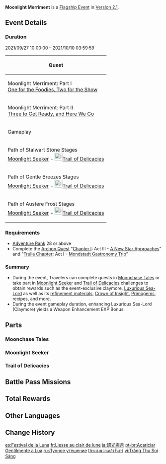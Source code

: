 {{Event Tabs
|subpage1=Moonchase Tales
|subpage2=Moonlight Seeker
|subpage3=Trail of Delicacies
}}
{{Event
|name              = Moonlight Merriment
|image             = Moonlight Merriment.png
|type              = In-Game
|group             = Flagship
|event             = Moonchase Festival
|time_known        = yes
|time_start        = 2021-09-27 10:00:00
|time_end          = 2021-10-11 03:59:59
|link              = https://genshin.hoyoverse.com/en/news/detail/15384
|link2             = https://genshin.hoyoverse.com/en/news/detail/16129
|reward            = Luxurious Sea-Lord
|rewardType        = Weapon
|hatnote           = {{About|the [[Version 2.1]] [[Event]]|general information on the festival itself|Moonchase Festival}}
}}
{{Description|The autumn moon shines bright, and Liyue Harbor is hard at work preparing for the traditional [[Moonchase Festival]]. The preparations for various activities based on the festival's theme are well underway.}}
'''Moonlight Merriment''' is a [[Flagship Event]] in [[Version 2.1]].

==Event Details==
===Duration===
2021/09/27 10:00:00 – 2021/10/10 03:59:59
{|class="article-table"
!colspan=2|Quest
|-
|Moonlight Merriment: Part I<br>[[One for the Foodies, Two for the Show]]
|2021/09/27 10:00:00
|-
|Moonlight Merriment: Part II<br>[[Three to Get Ready, and Here We Go]]
|2021/10/01 04:00:00
|-
!colspan=2|Gameplay
|-
| Path of Stalwart Stone Stages<br>[[Moonlight Merriment/Moonlight Seeker#Path of Stalwart Stone|Moonlight Seeker]] - [[File:Icon Trail of Delicacies.svg|link=|25px]][[Moonlight Merriment/Trail of Delicacies#Path of Stalwart Stone|Trail of Delicacies]]
| 2021/09/27 10:00:00
|-
| Path of Gentle Breezes Stages<br>[[Moonlight Merriment/Moonlight Seeker#Path of Gentle Breezes|Moonlight Seeker]] - [[File:Icon Trail of Delicacies.svg|link=|25px]][[Moonlight Merriment/Trail of Delicacies#Path of Gentle Breezes|Trail of Delicacies]]
| 2021/10/01 04:00:00
|-
| Path of Austere Frost Stages<br>[[Moonlight Merriment/Moonlight Seeker#Path of Austere Frost|Moonlight Seeker]] - [[File:Icon Trail of Delicacies.svg|link=|25px]][[Moonlight Merriment/Trail of Delicacies#Path of Austere Frost|Trail of Delicacies]]
| 2021/10/05 04:00:00
|}

===Requirements===
* [[Adventure Rank]] 28 or above
* Complete the [[Archon Quest]] "[[Chapter I]]: Act III - [[A New Star Approaches]]" and "[[Trulla Chapter]]: Act I - [[Mondstadt Gastronomy Trip]]"

===Summary===
* During the event, Travelers can complete quests in [[Moonchase Tales]] or take part in [[Moonlight Seeker]] and [[Trail of Delicacies]] challenges to obtain rewards such as the event-exclusive claymore, [[Luxurious Sea-Lord]] as well as its [[Emperor's Balsam|refinement materials]], [[Crown of Insight]], [[Primogem]]s, recipes, and more.
* During the event gameplay duration, enhancing Luxurious Sea-Lord (Claymore) yields a Weapon Enhancement EXP Bonus.

==Parts==
===Moonchase Tales===
{{Main|Moonlight Merriment/Moonchase Tales|l1=Moonchase Tales}}

===Moonlight Seeker===
{{Main|Moonlight Merriment/Moonlight Seeker|l1=Moonlight Seeker}}

===Trail of Delicacies===
{{Main|Moonlight Merriment/Trail of Delicacies|l1=Trail of Delicacies}}

==Battle Pass Missions==
{{Battle Pass Missions
|name     = Moonchaser
|mission1 = {{Color|[Event]}} Reach 100% Collection Progress in Liyue during Moonlight Seeker event
|exp1     = 1,500
|mission2 = {{Color|[Event]}} Reach 100% Collection Progress in Mondstadt during Moonlight Seeker event
|exp2     = 1,500
|mission3 = {{Color|[Event]}} Reach 100% Collection Progress in Dragonspine during Moonlight Seeker event
|exp3     = 1,500
}}

==Total Rewards==
{{Event Rewards
|Primogem = 510
|Mora = 700,000
|Hero's Wit = 18
|Mystic Enhancement Ore = 18
|Crown of Insight = 1
|Luxurious Sea-Lord = 1
|Emperor's Balsam = 4
|Recipe: Chili-Mince Cornbread Buns = 1
|Recipe: Oncidium Tofu = 1
|Recipe: Rice Pudding = 1
|Recipe: Braised Meat = 1
|Agnidus Agate Fragment = 2
|Varunada Lazurite Fragment = 2
|Vajrada Amethyst Fragment = 2
|Vayuda Turquoise Fragment = 2
|Shivada Jade Fragment = 2
|Prithiva Topaz Fragment = 2
|Guide to Freedom = 4
|Guide to Resistance = 4
|Guide to Ballad = 4
|Guide to Prosperity = 2
|Guide to Diligence = 2
|Guide to Gold = 2
|Chains of the Dandelion Gladiator = 4
|Debris of Decarabian's City = 4
|Boreal Wolf's Cracked Tooth = 4
|Lustrous Stone from Guyun = 4
|Mist Veiled Mercury Elixir = 4
|Piece of Aerosiderite = 4
|sort = Primogem,Mora,Hero's Wit,Mystic Enhancement Ore,Crown of Insight,Luxurious Sea-Lord,Emperor's Balsam,Recipe: Chili-Mince Cornbread Buns,Recipe: Oncidium Tofu,Recipe: Rice Pudding,Recipe: Braised Meat,Agnidus Agate Fragment,Varunada Lazurite Fragment,Vajrada Amethyst Fragment,Vayuda Turquoise Fragment,Shivada Jade Fragment,Prithiva Topaz Fragment,Guide to Freedom,Guide to Resistance,Guide to Ballad,Guide to Prosperity,Guide to Diligence,Guide to Gold,Chains of the Dandelion Gladiator,Debris of Decarabian's City,Boreal Wolf's Cracked Tooth,Lustrous Stone from Guyun,Mist Veiled Mercury Elixir,Piece of Aerosiderite
}}
{{Event Rewards
|type = Event Items
|Moonchase Charm = 70
|sort = Moonchase Charm
}}

==Other Languages==
{{Other Languages
|en      = Moonlight Merriment
|zhs     = 韶光抚月
|zhs_rm  = Sháoguāng Fǔ Yuè
|zht     = 韶光撫月
|zht_rm  = Sháoguāng Fǔ Yuè
|zh_tl   = Splendid Moments Caress the Moon
|ja      = 韶光撫月
|ja_rm   = Joukou Bugetsu{{Assumed}}
|ja_tl   = Beautiful Spring Scenery Caressed by the Moon{{Sino}}
|ko      = 달빛 속 광경
|ko_tl   = View in the Moonlight
|es      = Festival de la Luna
|es_tl   = Moon Festival
|fr      = Liesse au clair de lune
|fr_tl   = Jubilation in the Moonlight
|ru      = Лунное утешение
|ru_tl   = Moon Solace
|th      = แสงนวลเคล้าจันทร์
|th_rm   = Saeng Nuan Khlao Chantha
|th_tl   = 
|vi      = Trăng Thu Soi Sáng
|vi_tl   = 
|de      = Mondlichtfreude
|de_tl   = Moonlight Joy
|id      = Sentuhan Cahaya Rembulan
|id_tl   = Touch of Moonlight
|pt      = Acariciar Gentilmente a Lua
|pt_tl   = 
}}

==Change History==
{{Change History|2.1}}

[[es:Festival de la Luna]]
[[fr:Liesse au clair de lune]]
[[ja:韶光撫月]]
[[pt-br:Acariciar Gentilmente a Lua]]
[[ru:Лунное утешение]]
[[th:แสงนวลเคล้าจันทร์]]
[[vi:Trăng Thu Soi Sáng]]